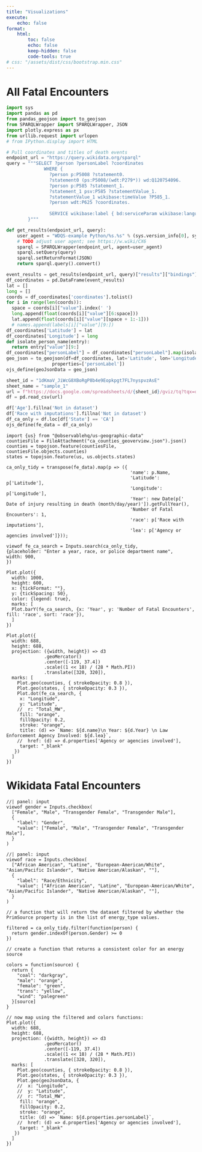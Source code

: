 ```yaml
---
title: "Visualizations"
execute:
    echo: false
format:
    html:
        toc: false
        echo: false
        keep-hidden: false
        code-tools: true
# css: "/assets/dist/css/bootstrap.min.css" 
---
```


# All Fatal Encounters

```python
import sys
import pandas as pd
from pandas_geojson import to_geojson
from SPARQLWrapper import SPARQLWrapper, JSON 
import plotly.express as px
from urllib.request import urlopen
# from IPython.display import HTML
```

```python
# Pull coordinates and titles of death events
endpoint_url = "https://query.wikidata.org/sparql"
query = """SELECT ?person ?personLabel ?coordinates
              WHERE {
                ?person p:P5008 ?statement0.
                ?statement0 (ps:P5008/(wdt:P279*)) wd:Q120754096.
                ?person p:P585 ?statement_1.
                ?statement_1 psv:P585 ?statementValue_1.
                ?statementValue_1 wikibase:timeValue ?P585_1.
                ?person wdt:P625 ?coordinates.
                
                SERVICE wikibase:label { bd:serviceParam wikibase:language "en". }
        }"""

def get_results(endpoint_url, query):
    user_agent = "WDQS-example Python/%s.%s" % (sys.version_info[0], sys.version_info[1])
    # TODO adjust user agent; see https://w.wiki/CX6
    sparql = SPARQLWrapper(endpoint_url, agent=user_agent)
    sparql.setQuery(query)
    sparql.setReturnFormat(JSON)
    return sparql.query().convert()

event_results = get_results(endpoint_url, query)["results"]["bindings"]
df_coordinates = pd.DataFrame(event_results)
lat = []
long = []
coords = df_coordinates['coordinates'].tolist()
for i in range(len(coords)):
  space = coords[i]["value"].index(' ')
  long.append(float(coords[i]["value"][6:space]))
  lat.append(float(coords[i]["value"][space + 1:-1]))
  # names.append(labels[i]["value"][9:])
df_coordinates['Latitude'] = lat
df_coordinates['Longitude'] = long
def isolate_person_name(entry): 
  return entry["value"][9:]
df_coordinates["personLabel"] = df_coordinates["personLabel"].map(isolate_person_name)
geo_json = to_geojson(df=df_coordinates, lat='Latitude', lon='Longitude',
                 properties=['personLabel'])
ojs_define(geoJsonData = geo_json)
```

```python
sheet_id = "1dKmaV_JiWcG8XBoRgP8b4e9Eopkpgt7FL7nyspvzAsE"
sheet_name = "sample_1"
url = f"https://docs.google.com/spreadsheets/d/{sheet_id}/gviz/tq?tqx=out:csv&sheet={sheet_name}"
df = pd.read_csv(url)

df['Age'].fillna('Not in dataset')
df['Race with imputations'].fillna('Not in dataset')
df_ca_only = df.loc[df['State'] == 'CA']
ojs_define(fe_data = df_ca_only)

```

```ojs
import {us} from "@observablehq/us-geographic-data"
countiesFile = FileAttachment("ca_counties_geoverview.json").json()
counties = topojson.feature(countiesFile, countiesFile.objects.counties)
states = topojson.feature(us, us.objects.states)
```
```ojs
ca_only_tidy = transpose(fe_data).map(p => ({
                                              'name': p.Name,  
                                              'Latitude': p['Latitude'],
                                              'Longitude': p['Longitude'],
                                              'Year': new Date(p[' Date of injury resulting in death (month/day/year)']).getFullYear(), 
                                              'Number of Fatal Encounters': 1, 
                                              'race': p['Race with imputations'], 
                                              'lea': p['Agency or agencies involved']}));
```
```ojs
viewof fe_ca_search = Inputs.search(ca_only_tidy, 
{placeholder: "Enter a year, race, or police department name", 
width: 900,
})
```

```{=html}
<div class="fe-bar-chart">
```
```ojs
Plot.plot({
  width: 1000,
  height: 600,
  x: {tickFormat: ""},
  y: {tickSpacing: 50},
  color: {legend: true},
  marks: [
  Plot.barY(fe_ca_search, {x: 'Year', y: 'Number of Fatal Encounters', fill: 'race', sort: 'race'}),
  ]
})
```
```{=html}
</div>
```
```{=html}
<div class="fe-all-map">
```
```ojs
Plot.plot({
  width: 688,
  height: 688,
  projection: ({width, height}) => d3
              .geoMercator()
              .center([-119, 37.4])
              .scale((1 << 18) / (28 * Math.PI))
              .translate([320, 320]),
  marks: [
    Plot.geo(counties, { strokeOpacity: 0.8 }),
    Plot.geo(states, { strokeOpacity: 0.3 }),
    Plot.dot(fe_ca_search, {
     x: "Longitude",
     y: "Latitude",
    //  r: "Total_MW",
     fill: "orange",
     fillOpacity: 0.2,
     stroke: "orange",
     title: (d) => `Name: ${d.name}\n Year: ${d.Year} \n Law Enforcement Agency Involved: ${d.lea}`,
    //  href: (d) => d.properties['Agency or agencies involved'],
     target: "_blank" 
   })
  ]
})
```
```{=html}
</div>
```

# Wikidata Fatal Encounters

```ojs
//| panel: input
viewof gender = Inputs.checkbox(
  ["Female", "Male", "Transgender Female", "Transgender Male"],
  {
    "label": "Gender",
    "value": ["Female", "Male", "Transgender Female", "Transgender Male"],
  }
)
```

```ojs
//| panel: input
viewof race = Inputs.checkbox(
  ["African American", "Latine", "European-American/White", "Asian/Pacific Islander", "Native American/Alaskan", ""],
  {
    "label": "Race/Ethnicity",
    "value": ["African American", "Latine", "European-American/White", "Asian/Pacific Islander", "Native American/Alaskan", ""],
  }
)
```

```ojs
// a function that will return the dataset filtered by whether the PrimSource property is in the list of energy_type values.

filtered = ca_only_tidy.filter(function(person) {
  return gender.indexOf(person.Gender) >= 0
})
```

```ojs
// create a function that returns a consistent color for an energy source

colors = function(source) {
  return {
    "coal": "darkgray",
    "male": "orange",
    "female": "green",
    "trans": "yellow",
    "wind": "palegreen"
  }[source]
}
```
```{=html}
<div class="fe-wikidata-map">
```
```ojs
// now map using the filtered and colors functions:
Plot.plot({
  width: 688,
  height: 688,
  projection: ({width, height}) => d3
              .geoMercator()
              .center([-119, 37.4])
              .scale((1 << 18) / (28 * Math.PI))
              .translate([320, 320]),
  marks: [
    Plot.geo(counties, { strokeOpacity: 0.8 }),
    Plot.geo(states, { strokeOpacity: 0.3 }),
    Plot.geo(geoJsonData, {
    //  x: "Longitude",
    //  y: "Latitude",
    //  r: "Total_MW",
     fill: "orange",
     fillOpacity: 0.2,
     stroke: "orange",
     title: (d) => `Name: ${d.properties.personLabel}`,
    //  href: (d) => d.properties['Agency or agencies involved'],
     target: "_blank" 
   })
  ]
})
```
```{=html}
</div>
```


